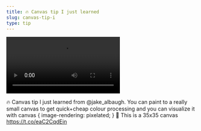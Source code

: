 ```yaml
---
title: 🔥 Canvas tip I just learned
slug: canvas-tip-i
type: tip
---
```


![](../images/tweets/2019-01-1517.21.40-1085225517320675334-gif-video-1.mp4)

🔥 Canvas tip I just learned from @jake_albaugh. You can paint to a really small canvas to get quick+cheap colour processing and you can visualize it with canvas { image-rendering: pixelated; } 🤯 This is a 35x35 canvas https://t.co/eaC2CqdEin
